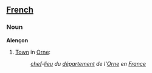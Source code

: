 ==[[French]]==
===Noun===

'''Alençon'''

#[[Town]] in [[Orne]]:
#:''[[chef]]-[[lieu]] du [[département]] de l'[[Orne]] en [[France]]''